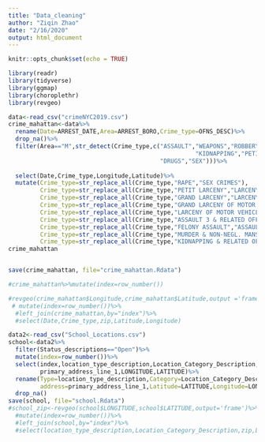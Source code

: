 ```yaml
---
title: "Data_cleaning"
author: "Ziqin Zhao"
date: "2/16/2020"
output: html_document
---
```


```r
knitr::opts_chunk$set(echo = TRUE)
```


```r
library(readr)
library(tidyverse)
library(ggmap)
library(choroplethr)
library(revgeo)
```


```r
data<-read_csv("crimeNYC2019.csv")
crime_mahattan<-data%>%
  rename(Date=ARREST_DATE,Area=ARREST_BORO,Crime_type=OFNS_DESC)%>%
  drop_na()%>%
  filter(Area=="M",str_detect(Crime_type,c("ASSAULT","WEAPONS","ROBBERY","MURDER","RAPE",
                                                     "KIDNAPPING","PETIT LARCENY","GRAND LARCENY",
                                           "DRUGS","SEX")))%>% 
  
  select(Date,Crime_type,Longitude,Latitude)%>%
  mutate(Crime_type=str_replace_all(Crime_type,"RAPE","SEX CRIMES"),
         Crime_type=str_replace_all(Crime_type,"PETIT LARCENY","LARCENY"),
         Crime_type=str_replace_all(Crime_type,"GRAND LARCENY","LARCENY"),
         Crime_type=str_replace_all(Crime_type,"GRAND LARCENY OF MOTOR VEHICLE","LARCENY"),
         Crime_type=str_replace_all(Crime_type,"LARCENY OF MOTOR VEHICLE","LARCENY"),
         Crime_type=str_replace_all(Crime_type,"ASSAULT 3 & RELATED OFFENSES","ASSAULT"),
         Crime_type=str_replace_all(Crime_type,"FELONY ASSAULT","ASSAULT"),
         Crime_type=str_replace_all(Crime_type,"MURDER & NON-NEGL. MANSLAUGHTE","MURDER"),
         Crime_type=str_replace_all(Crime_type,"KIDNAPPING & RELATED OFFENSES","KIDNAPPING"))
crime_mahattan


save(crime_mahattan, file="crime_mahattan.Rdata")

#crime_mahattan%>%mutate(index=row_number())

#revgeo(crime_mahattan$Longitude,crime_mahattan$Latitude,output ='frame')%>%
 # mutate(index=row_number())%>%
  #left_join(crime_mahattan,by="index")%>%
  #select(Date,Crime_type,zip,Latitude,Longitude)


```

```r
data2<-read_csv("School_Locations.csv")
school<-data2%>%
  filter(Status_descriptions=="Open")%>%
  mutate(index=row_number())%>%
  select(index,location_type_description,Location_Category_Description,
         primary_address_line_1,LONGITUDE,LATITUDE)%>%
  rename(Type=location_type_description,Category=Location_Category_Description,
         address=primary_address_line_1,Latitude=LATITUDE,Longitude=LONGITUDE)%>%
  drop_na()
save(school, file="school.Rdata")
#school_zip<-revgeo(school$LONGITUDE,school$LATITUDE,output='frame')%>%
  #mutate(index=row_number())%>%
  #left_join(school,by="index")%>%
  #select(location_type_description,Location_Category_Description,zip,LONGITUDE,LATITUDE)

```

